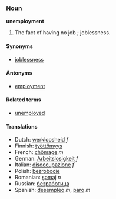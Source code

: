 ===Noun===
'''unemployment'''

#The fact of having no job<!--pertinent?, which may cause late [[filial life]]-->; joblessness.

====Synonyms====
*[[joblessness]]

====Antonyms====
*[[employment]]

====Related terms====
*[[unemployed]]

====Translations====
*Dutch: [[werkloosheid]] ''f''
*Finnish: [[työttömyys]]
*French: [[chômage]] ''m''
*German: [[Arbeitslosigkeit]] ''f''
*Italian: [[disoccupazione]] ''f''
*Polish: [[bezrobocie]]
*Romanian: [[şomaj]] ''n''
*Russian: [[безработица]]
*Spanish: [[desempleo]] ''m'', [[paro]] ''m''